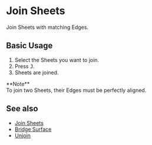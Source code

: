 
# Join Sheets

<Reference shortcut="J" command="Join Sheets" button="" />

Join Sheets with matching Edges.

## Basic Usage

1. Select the Sheets you want to join.
2. Press <kbd>J</kbd>.
3. Sheets are joined.

<Callout emoji="❗">
**Note**<br />
To join two Sheets, their Edges must be perfectly aligned.
</Callout>
<br />
<VideoPlayer fileName="join-sheets"/>

## See also
- [Join Sheets](join-sheets)
- [Bridge Surface](bridge-surface)
- [Unjoin](unjoin)